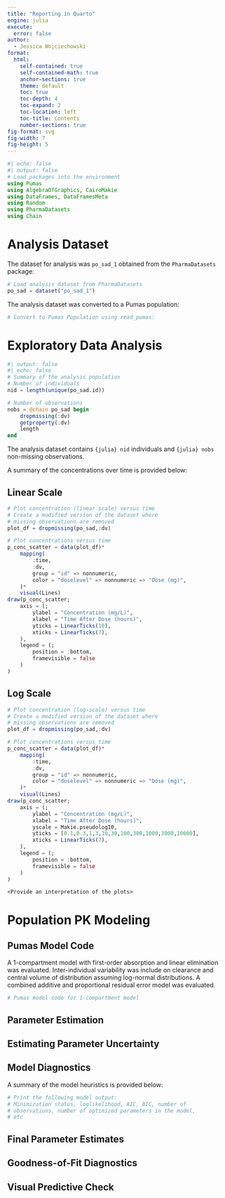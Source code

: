 ```yaml
---
title: "Reporting in Quarto"
engine: julia
execute:
  error: false
author:
  - Jessica Wojciechowski
format:
  html:
    self-contained: true
    self-contained-math: true
    anchor-sections: true
    theme: default
    toc: true
    toc-depth: 4
    toc-expand: 2
    toc-location: left
    toc-title: Contents
    number-sections: true
fig-format: svg
fig-width: 7
fig-height: 5
---
```


```julia
#| echo: false
#| output: false
# Load packages into the environment
using Pumas
using AlgebraOfGraphics, CairoMakie
using DataFrames, DataFramesMeta
using Random
using PharmaDatasets
using Chain
```

# Analysis Dataset

The dataset for analysis was `po_sad_1` obtained from the `PharmaDatasets` package:

```julia
# Load analysis dataset from PharmaDatasets
po_sad = dataset("po_sad_1")
```

The analysis dataset was converted to a Pumas population:

```julia
# Convert to Pumas Population using read_pumas:


```

# Exploratory Data Analysis

```julia
#| output: false
#| echo: false
# Summary of the analysis population
# Number of individuals
nid = length(unique(po_sad.id))

# Number of observations
nobs = @chain po_sad begin
    dropmissing(:dv)
    getproperty(:dv)
    length
end
```

The analysis dataset contains `{julia} nid` individuals and `{julia} nobs` non-missing observations.

A summary of the concentrations over time is provided below:

::: {.panel-tabset}

## Linear Scale

```julia
# Plot concentration (linear scale) versus time
# Create a modified version of the dataset where
# missing observations are removed
plot_df = dropmissing(po_sad,:dv)

# Plot concentrations versus time
p_conc_scatter = data(plot_df)*
    mapping(
        :time,
        :dv,
        group = "id" => nonnumeric,
        color = "doselevel" => nonnumeric => "Dose (mg)",
    )*
    visual(Lines)
draw(p_conc_scatter;
    axis = (;
        ylabel = "Concentration (mg/L)",
        xlabel = "Time After Dose (hours)",
        yticks = LinearTicks(10),
        xticks = LinearTicks(7),
    ),
    legend = (;
        position = :bottom,
        framevisible = false
    )
)
```

## Log Scale

```julia
# Plot concentration (log-scale) versus time
# Create a modified version of the dataset where
# missing observations are removed
plot_df = dropmissing(po_sad,:dv)

# Plot concentrations versus time
p_conc_scatter = data(plot_df)*
    mapping(
        :time,
        :dv,
        group = "id" => nonnumeric,
        color = "doselevel" => nonnumeric => "Dose (mg)",
    )*
    visual(Lines)
draw(p_conc_scatter;
    axis = (;
        ylabel = "Concentration (mg/L)",
        xlabel = "Time After Dose (hours)",
        yscale = Makie.pseudolog10,
        yticks = [0.1,0.3,1,3,10,30,100,300,1000,3000,10000],
        xticks = LinearTicks(7),
    ),
    legend = (;
        position = :bottom,
        framevisible = false
    )
)
```

:::

`<Provide an interpretation of the plots>`

# Population PK Modeling

## Pumas Model Code

A 1-compartment model with first-order absorption and linear elimination was evaluated. Inter-individual variability was include on clearance and central volume of distribution assuming log-normal distributions. A combined additive and proportional residual error model was evaluated.

```julia
# Pumas model code for 1-compartment model

```

## Parameter Estimation

## Estimating Parameter Uncertainty

## Model Diagnostics

A summary of the model heuristics is provided below:

```julia
# Print the following model output:
# Minimization status, loglikelihood, AIC, BIC, number of 
# observations, number of optimized parameters in the model,
# etc

```

## Final Parameter Estimates

## Goodness-of-Fit Diagnostics

## Visual Predictive Check